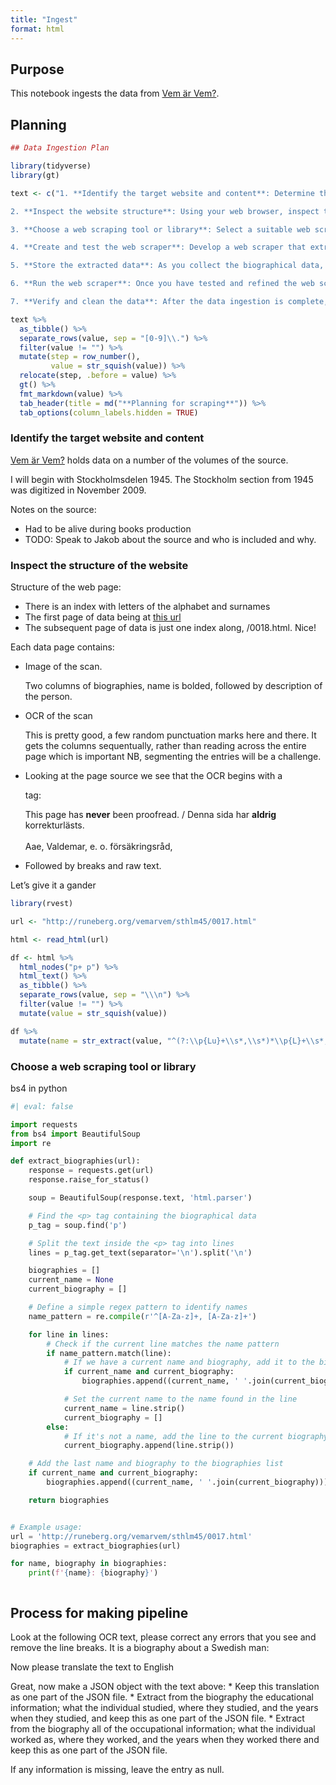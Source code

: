 ```yaml
---
title: "Ingest"
format: html
---
```


## Purpose

This notebook ingests the data from [Vem är Vem?](http://runeberg.org/vemarvem/).

## Planning

```r
## Data Ingestion Plan

library(tidyverse)
library(gt)

text <- c("1. **Identify the target website and content**: Determine the specific website(s) and pages that contain the biographies of notable Swedes. You may want to explore the website(s) and understand their structure to ensure you can efficiently extract the required data.

2. **Inspect the website structure**: Using your web browser, inspect the HTML structure of the target pages to identify the relevant HTML tags and attributes associated with the biographical data. This will help you design your web scraper accordingly.

3. **Choose a web scraping tool or library**: Select a suitable web scraping tool or library based on your preferred programming language. Some popular choices include Beautiful Soup or Scrapy for Python, Jsoup for Java, and Cheerio for JavaScript.

4. **Create and test the web scraper**: Develop a web scraper that extracts the relevant biographical data from the target website(s). Start by testing the scraper on a small set of pages to ensure it correctly extracts the data. If possible, implement error handling and rate-limiting to prevent your scraper from being blocked by the website's server.

5. **Store the extracted data**: As you collect the biographical data, you may want to store it in a structured format (e.g., JSON, CSV, or a database) for easier access and processing during later stages of the project.

6. **Run the web scraper**: Once you have tested and refined the web scraper, run it on the complete set of target pages to collect the biographical data. This process may take some time depending on the number of pages and the rate at which you are scraping the data.

7. **Verify and clean the data**: After the data ingestion is complete, review the extracted data to ensure its accuracy and completeness. If necessary, perform data cleaning tasks to remove duplicates, correct errors, or fill in missing information.")

text %>%
  as_tibble() %>%
  separate_rows(value, sep = "[0-9]\\.") %>%
  filter(value != "") %>%
  mutate(step = row_number(),
         value = str_squish(value)) %>% 
  relocate(step, .before = value) %>% 
  gt() %>% 
  fmt_markdown(value) %>% 
  tab_header(title = md("**Planning for scraping**")) %>% 
  tab_options(column_labels.hidden = TRUE)

```

### Identify the target website and content

[Vem är Vem?](http://runeberg.org/vemarvem/) holds data on a number of the volumes of the source. 

I will begin with Stockholmsdelen 1945. The Stockholm section from 1945 was digitized in November 2009.

Notes on the source:

- Had to be alive during books production
- TODO: Speak to Jakob about the source and who is included and why.

### Inspect the structure of the website

Structure of the web page:

- There is an index with letters of the alphabet and surnames
- The first page of data being at [this url](http://runeberg.org/vemarvem/sthlm45/0017.html)
- The subsequent page of data is just one index along, /0018.html. Nice!

Each data page contains:

- Image of the scan. 

    Two columns of biographies, name is bolded, followed by description of the person.
    
- OCR of the scan

    This is pretty good, a few random punctuation marks here and there.
    It gets the columns sequentually, rather than reading across the entire page which is important
    NB, segmenting the entries will be a challenge.

- Looking at the page source we see that the OCR begins with a <p> tag:

    <p>This page has <b>never</b> been proofread. / Denna sida har <b>aldrig</b> korrekturlästs.<br><br><!-- mode=normal -->Aae, Valdemar, e. o. försäkringsråd,

- Followed by breaks and raw text.

Let's give it a gander

```r
library(rvest)

url <- "http://runeberg.org/vemarvem/sthlm45/0017.html"

html <- read_html(url)

df <- html %>% 
  html_nodes("p+ p") %>% 
  html_text() %>% 
  as_tibble() %>% 
  separate_rows(value, sep = "\\\n") %>% 
  filter(value != "") %>% 
  mutate(value = str_squish(value))
```

```r
df %>% 
  mutate(name = str_extract(value, "^(?:\\p{Lu}+\\s*,\\s*)*\\p{L}+\\s*,\\s*\\p{L}+\\s*(?:\\p{L}+\\s*)*")) %>% view()
```


### Choose a web scraping tool or library

bs4 in python

```python
#| eval: false

import requests
from bs4 import BeautifulSoup
import re

def extract_biographies(url):
    response = requests.get(url)
    response.raise_for_status()

    soup = BeautifulSoup(response.text, 'html.parser')

    # Find the <p> tag containing the biographical data
    p_tag = soup.find('p')

    # Split the text inside the <p> tag into lines
    lines = p_tag.get_text(separator='\n').split('\n')

    biographies = []
    current_name = None
    current_biography = []

    # Define a simple regex pattern to identify names
    name_pattern = re.compile(r'^[A-Za-z]+, [A-Za-z]+')

    for line in lines:
        # Check if the current line matches the name pattern
        if name_pattern.match(line):
            # If we have a current name and biography, add it to the biographies list
            if current_name and current_biography:
                biographies.append((current_name, ' '.join(current_biography)))

            # Set the current name to the name found in the line
            current_name = line.strip()
            current_biography = []
        else:
            # If it's not a name, add the line to the current biography
            current_biography.append(line.strip())

    # Add the last name and biography to the biographies list
    if current_name and current_biography:
        biographies.append((current_name, ' '.join(current_biography)))

    return biographies


# Example usage:
url = 'http://runeberg.org/vemarvem/sthlm45/0017.html'
biographies = extract_biographies(url)

for name, biography in biographies:
    print(f'{name}: {biography}')


```



```r

```


## Process for making pipeline

Look at the following OCR text, please correct any errors that you see and remove the line breaks. It is a biography about a Swedish man:


Now please translate the text to English

Great, now make a JSON object with the text above:
* Keep this translation as one part of the JSON file.
* Extract from the biography the educational information; what the individual studied, where they studied, and the years when they studied, and keep this as one part of the JSON file.
* Extract from the biography all of the occupational information; what the individual worked as, where they worked, and the years when they worked there and keep this as one part of the JSON file.

If any information is missing, leave the entry as null.


